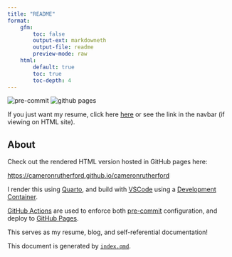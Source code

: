 ```yaml
---
title: "README"
format:
    gfm:
        toc: false
        output-ext: markdowneth
        output-file: readme
        preview-mode: raw
    html:
        default: true
        toc: true
        toc-depth: 4
---
```


![pre-commit](https://github.com/cameronrutherford/cameronrutherford/actions/workflows/pre-commit.yml/badge.svg)
![github pages](https://github.com/cameronrutherford/cameronrutherford/actions/workflows/publish.yml/badge.svg)

If you just want my resume, click here [here](https://cameronrutherford.github.io/cameronrutherford/quarto/resume.html) or see the link in the navbar (if viewing on HTML site).

## About

Check out the rendered HTML version hosted in GitHub pages here:

[https://cameronrutherford.github.io/cameronrutherford](https://cameronrutherford.github.io/cameronrutherford)

I render this using [Quarto](https://quarto.org/), and build with [VSCode](https://vscode.dev/) using a [Development Container](https://containers.dev/).

[GitHub Actions](https://github.com/features/actions) are used to enforce both [pre-commit](https://pre-commit.com/) configuration, and deploy to [GitHub Pages](https://pages.github.com/).

This serves as my resume, blog, and self-referential documentation!

This document is generated by [`index.qmd`](index.qmd).
